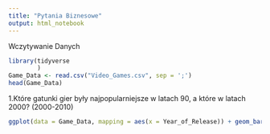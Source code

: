 ```yaml
---
title: "Pytania Biznesowe"
output: html_notebook
---
```

Wczytywanie Danych

```r
library(tidyverse
        )
Game_Data <- read.csv("Video_Games.csv", sep = ';')
head(Game_Data)
```



1.Które gatunki gier były najpopularniejsze w latach 90, a które w latach 2000? (2000-2010)

```r
ggplot(data = Game_Data, mapping = aes(x = Year_of_Release)) + geom_bar()
```

